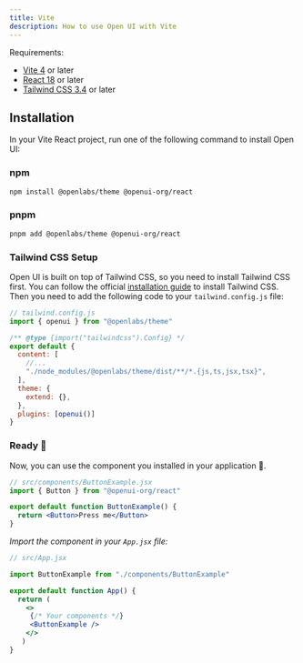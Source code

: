 ```yaml
---
title: Vite
description: How to use Open UI with Vite
---
```


Requirements:

- [Vite 4](https://vitejs.dev/) or later
- [React 18](https://reactjs.org/) or later
- [Tailwind CSS 3.4](https://tailwindcss.com/docs/guides/vite#react) or later

## Installation

In your Vite React project, run one of the following command to install Open UI:

### npm

```bash
npm install @openlabs/theme @openui-org/react
```

### pnpm

```sh
pnpm add @openlabs/theme @openui-org/react
```

### Tailwind CSS Setup

Open UI is built on top of Tailwind CSS, so you need to install Tailwind CSS first. You can follow the official
[installation guide](https://tailwindcss.com/docs/guides/vite#react) to install Tailwind CSS. Then you need to add 
the following code to your `tailwind.config.js` file:

```js
// tailwind.config.js
import { openui } from "@openlabs/theme"

/** @type {import("tailwindcss").Config} */
export default {
  content: [
    //...
    "./node_modules/@openlabs/theme/dist/**/*.{js,ts,jsx,tsx}",
  ],
  theme: {
    extend: {},
  },
  plugins: [openui()]
}
```

### Ready 🎉

Now, you can use the component you installed in your application 🎉.

```jsx
// src/components/ButtonExample.jsx
import { Button } from "@openui-org/react"

export default function ButtonExample() {
  return <Button>Press me</Button>
}
```

_Import the component in your `App.jsx` file:_

```jsx
// src/App.jsx

import ButtonExample from "./components/ButtonExample"

export default function App() {
  return (
    <>
     {/* Your components */}
     <ButtonExample />    
    </>
   )
}
```